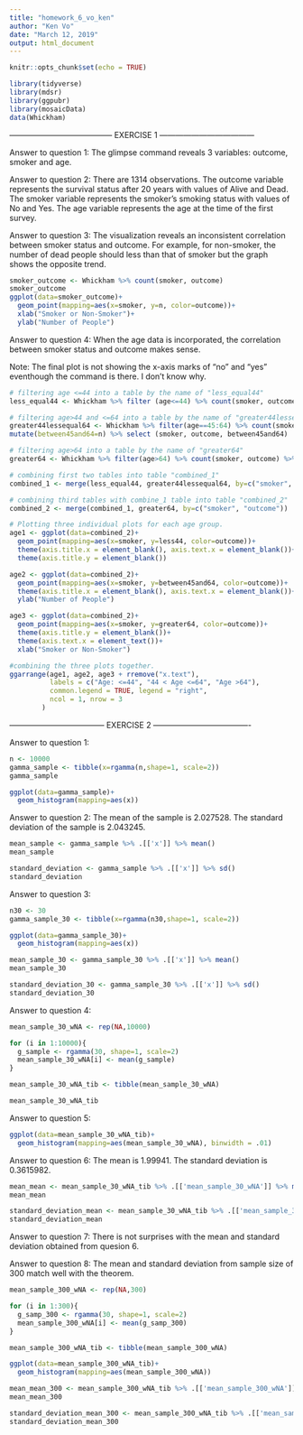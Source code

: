 ```yaml
---
title: "homework_6_vo_ken"
author: "Ken Vo"
date: "March 12, 2019"
output: html_document
---
```


```r
knitr::opts_chunk$set(echo = TRUE)
```

```r
library(tidyverse)
library(mdsr)
library(ggpubr)
library(mosaicData)
data(Whickham)
```

--------------------------------------- EXERCISE 1 ------------------------------------

Answer to question 1:  The glimpse command reveals 3 variables:  outcome, smoker and age.

Answer to question 2:  There are 1314 observations.  The outcome variable represents the survival status after 20 years with values of Alive and Dead.  The smoker variable represents the smoker's smoking status with values of No and Yes.  The age variable represents the age at the time of the first survey.

Answer to question 3:
The visualization reveals an inconsistent correlation between smoker status and outcome.  For example, for non-smoker, the number of dead people should less than that of smoker but the graph shows the opposite trend. 
```r
smoker_outcome <- Whickham %>% count(smoker, outcome)
smoker_outcome
ggplot(data=smoker_outcome)+
  geom_point(mapping=aes(x=smoker, y=n, color=outcome))+
  xlab("Smoker or Non-Smoker")+
  ylab("Number of People")
```

Answer to question 4:
When the age data is incorporated, the correlation between smoker status and outcome makes sense.

Note:  The final plot is not showing the x-axis marks of "no" and "yes" eventhough the command is there.  I don't know why.
```r
# filtering age <=44 into a table by the name of "less_equal44"
less_equal44 <- Whickham %>% filter (age<=44) %>% count(smoker, outcome) %>% mutate(less44=n) %>% select (smoker, outcome, less44)

# filtering age>44 and <=64 into a table by the name of "greater44lessequal64"
greater44lessequal64 <- Whickham %>% filter(age==45:64) %>% count(smoker, outcome) %>%
mutate(between45and64=n) %>% select (smoker, outcome, between45and64)

# filtering age>64 into a table by the name of "greater64"
greater64 <- Whickham %>% filter(age>64) %>% count(smoker, outcome) %>% mutate(greater64=n) %>% select (smoker, outcome, greater64)

# combining first two tables into table "combined_1"
combined_1 <- merge(less_equal44, greater44lessequal64, by=c("smoker", "outcome"))

# combining third tables with combine_1 table into table "combined_2"
combined_2 <- merge(combined_1, greater64, by=c("smoker", "outcome"))

# Plotting three individual plots for each age group.
age1 <- ggplot(data=combined_2)+
  geom_point(mapping=aes(x=smoker, y=less44, color=outcome))+
  theme(axis.title.x = element_blank(), axis.text.x = element_blank())+
  theme(axis.title.y = element_blank())

age2 <- ggplot(data=combined_2)+
  geom_point(mapping=aes(x=smoker, y=between45and64, color=outcome))+
  theme(axis.title.x = element_blank(), axis.text.x = element_blank())+
  ylab("Number of People")

age3 <- ggplot(data=combined_2)+
  geom_point(mapping=aes(x=smoker, y=greater64, color=outcome))+
  theme(axis.title.y = element_blank())+
  theme(axis.text.x = element_text())+
  xlab("Smoker or Non-Smoker")

#combining the three plots together.
ggarrange(age1, age2, age3 + rremove("x.text"), 
          labels = c("Age: <=44", "44 < Age <=64", "Age >64"),
          common.legend = TRUE, legend = "right",
          ncol = 1, nrow = 3
        )
```

------------------------------------ EXERCISE 2 -------------------------------------

Answer to question 1:
```r
n <- 10000
gamma_sample <- tibble(x=rgamma(n,shape=1, scale=2))
gamma_sample

ggplot(data=gamma_sample)+
  geom_histogram(mapping=aes(x))
```

Answer to question 2:
The mean of the sample is 2.027528.  The standard deviation of the sample is 2.043245.
```r
mean_sample <- gamma_sample %>% .[['x']] %>% mean()
mean_sample

standard_deviation <- gamma_sample %>% .[['x']] %>% sd()
standard_deviation
```

Answer to question 3:
```r
n30 <- 30
gamma_sample_30 <- tibble(x=rgamma(n30,shape=1, scale=2))

ggplot(data=gamma_sample_30)+
  geom_histogram(mapping=aes(x))

mean_sample_30 <- gamma_sample_30 %>% .[['x']] %>% mean()
mean_sample_30

standard_deviation_30 <- gamma_sample_30 %>% .[['x']] %>% sd()
standard_deviation_30
```

Answer to question 4:
```r
mean_sample_30_wNA <- rep(NA,10000)

for (i in 1:10000){
  g_sample <- rgamma(30, shape=1, scale=2)
  mean_sample_30_wNA[i] <- mean(g_sample)
}

mean_sample_30_wNA_tib <- tibble(mean_sample_30_wNA)

mean_sample_30_wNA_tib
```

Answer to question 5:
```r
ggplot(data=mean_sample_30_wNA_tib)+
  geom_histogram(mapping=aes(mean_sample_30_wNA), binwidth = .01)

```

Answer to question 6:
The mean is 1.99941.  The standard deviation is 0.3615982.
```r
mean_mean <- mean_sample_30_wNA_tib %>% .[['mean_sample_30_wNA']] %>% mean()
mean_mean

standard_deviation_mean <- mean_sample_30_wNA_tib %>% .[['mean_sample_30_wNA']] %>% sd()
standard_deviation_mean
```

Answer to question 7:
There is not surprises with the mean and standard deviation obtained from quesion 6.


Answer to question 8:
The mean and standard deviation from sample size of 300 match well with the theorem.
```r

mean_sample_300_wNA <- rep(NA,300)

for (i in 1:300){
  g_samp_300 <- rgamma(30, shape=1, scale=2)
  mean_sample_300_wNA[i] <- mean(g_samp_300)
}

mean_sample_300_wNA_tib <- tibble(mean_sample_300_wNA)

ggplot(data=mean_sample_300_wNA_tib)+
  geom_histogram(mapping=aes(mean_sample_300_wNA))

mean_mean_300 <- mean_sample_300_wNA_tib %>% .[['mean_sample_300_wNA']] %>% mean()
mean_mean_300

standard_deviation_mean_300 <- mean_sample_300_wNA_tib %>% .[['mean_sample_300_wNA']] %>% sd()
standard_deviation_mean_300

```


